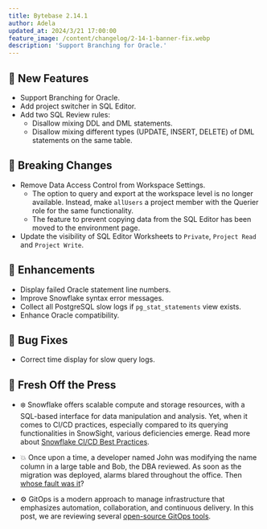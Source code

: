 ```yaml
---
title: Bytebase 2.14.1
author: Adela
updated_at: 2024/3/21 17:00:00
feature_image: /content/changelog/2-14-1-banner-fix.webp
description: 'Support Branching for Oracle.'
---
```


## 🚀 New Features

- Support Branching for Oracle.
- Add project switcher in SQL Editor.
- Add two SQL Review rules:
  - Disallow mixing DDL and DML statements.
  - Disallow mixing different types (UPDATE, INSERT, DELETE) of DML statements on the same table.

## 🔔 Breaking Changes

- Remove Data Access Control from Workspace Settings.
  - The option to query and export at the workspace level is no longer available. Instead, make `allUsers` a project member with the Querier role for the same functionality.
  - The feature to prevent copying data from the SQL Editor has been moved to the environment page.
- Update the visibility of SQL Editor Worksheets to `Private`, `Project Read` and `Project Write`.

## 🎄 Enhancements

- Display failed Oracle statement line numbers.
- Improve Snowflake syntax error messages.
- Collect all PostgreSQL slow logs if `pg_stat_statements` view exists.
- Enhance Oracle compatibility.

## 🐞 Bug Fixes

- Correct time display for slow query logs.

## 📰 Fresh Off the Press

- ❄️ Snowflake offers scalable compute and storage resources, with a SQL-based interface for data manipulation and analysis. Yet, when it comes to CI/CD practices, especially compared to its querying functionalities in SnowSight, various deficiencies emerge. Read more about [Snowflake CI/CD Best Practices](/blog/snowflake-ci-cd-devops/).

- 💥 Once upon a time, a developer named John was modifying the name column in a large table and Bob, the DBA reviewed. As soon as the migration was deployed, alarms blared throughout the office. Then [whose fault was it](/blog/fault-in-schema-migration-outage/)?

- ⚙️ GitOps is a modern approach to manage infrastructure that emphasizes automation, collaboration, and continuous delivery. In this post, we are reviewing several [open-source GitOps tools](/blog/top-open-source-gitops-tools/).

<IncludeBlock url="/docs/get-started/install/install-upgrade"></IncludeBlock>
